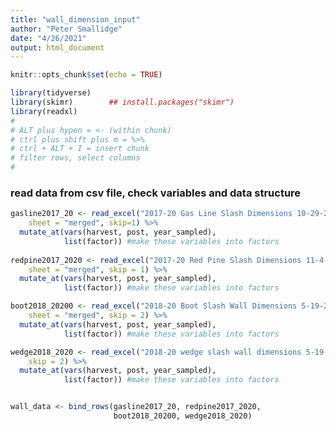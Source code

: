 ```yaml
---
title: "wall_dimension_input"
author: "Peter Smallidge"
date: "4/26/2021"
output: html_document
---
```


```r
knitr::opts_chunk$set(echo = TRUE)
```


```r

library(tidyverse)
library(skimr)        ## install.packages("skimr")
library(readxl)
#
# ALT plus hypen = <- (within chunk)
# ctrl plus shift plus m = %>% 
# ctrl + ALT + I = insert chunk
# filter rows, select columns
# 

```

### read data from csv file, check variables and data structure

<!-- note to self: in the "read_csv" code, after the file location the code
for 'col..." etc ensures that the specified column is adjusted
the file "cheat sheet data-import" has details 

It is also possible to right-click a file name and import excel
-->


```r

gasline2017_20 <- read_excel("2017-20 Gas Line Slash Dimensions 10-29-2020.xlsx", 
    sheet = "merged", skip=1) %>% 
  mutate_at(vars(harvest, post, year_sampled),
            list(factor)) #make these variables into factors
  
redpine2017_2020 <- read_excel("2017-20 Red Pine Slash Dimensions 11-4-20.xlsx", 
    sheet = "merged", skip = 1) %>% 
  mutate_at(vars(harvest, post, year_sampled),
            list(factor)) #make these variables into factors

boot2018_20200 <- read_excel("2018-20 Boot Slash Wall Dimensions 5-19-20.xlsx", 
    sheet = "merged", skip = 2) %>% 
  mutate_at(vars(harvest, post, year_sampled),
            list(factor)) #make these variables into factors

wedge2018_2020 <- read_excel("2018-20 wedge slash wall dimensions 5-19-2020.xlsx", 
    skip = 2) %>% 
  mutate_at(vars(harvest, post, year_sampled),
            list(factor)) #make these variables into factors


wall_data <- bind_rows(gasline2017_20, redpine2017_2020,
                       boot2018_20200, wedge2018_2020)

```
<!-- 
variables h_dist_post to h_dist_pole are collected
variables fence_ht_highest to wall_ht_outside_two are calculated

fence_ht_highest	= vert dist to highest point - vert dist to post

fence_ht_two	= vert dist two - vert dist post

wall_width	= h dist pole - h dist post

elev_diff_in_out	= sum(v_dist_post, pole_target_ht, extra_ht_pole
                        v_dist_pole_target) * -1

slope_pct	= (elev_diff_in_out / wall_width) * 100

wall_ht_outside_two = elev_diff_in_out + fence_ht_two


-->

